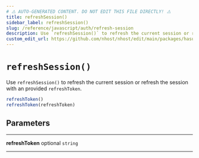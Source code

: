 ```yaml
---
# ⚠️ AUTO-GENERATED CONTENT. DO NOT EDIT THIS FILE DIRECTLY! ⚠️
title: refreshSession()
sidebar_label: refreshSession()
slug: /reference/javascript/auth/refresh-session
description: Use `refreshSession()` to refresh the current session or refresh the session with an provided `refreshToken`.
custom_edit_url: https://github.com/nhost/nhost/edit/main/packages/hasura-auth-js/src/hasura-auth-client.ts#L676
---
```


# `refreshSession()`

Use `refreshSession()` to refresh the current session or refresh the
session with an provided `refreshToken`.

```ts
refreshToken()
refreshToken(refreshToken)
```

## Parameters

---

**<span className="parameter-name">refreshToken</span>** <span className="optional-status">optional</span> `string`

---
